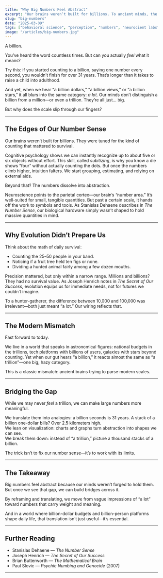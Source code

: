 ```yaml
---
title: "Why Big Numbers Feel Abstract"
excerpt: "Our brains weren’t built for billions. To ancient minds, the difference between a million and a trillion collapses into the same blur: ‘a lot.’ Understanding this gap—and learning to translate scale—helps us navigate a world that runs on numbers our ancestors never needed."
slug: "big-numbers"
date: "2025-03-09"
tags: ["behavioral science", "perception", "numbers", "neurocient labs"]
image: "/articles/big-numbers.jpg"
---
```

A billion.  

You’ve heard the word countless times. But can you actually *feel* what it means?  

Try this: if you started counting to a billion, saying one number every second, you wouldn’t finish for over 31 years. That’s longer than it takes to raise a child into adulthood.  

And yet, when we hear “a billion dollars,” “a billion views,” or “a billion stars,” it all blurs into the same category: *a lot.* Our minds don’t distinguish a billion from a million—or even a trillion. They’re all just… big.  

But why does the scale slip through our fingers?  

---

## The Edges of Our Number Sense  

Our brains weren’t built for billions. They were tuned for the kind of counting that mattered to survival.  

Cognitive psychology shows we can instantly recognize up to about five or six objects without effort. This skill, called *subitizing*, is why you know a die shows “four” without actually counting the dots. But once the numbers climb higher, intuition falters. We start grouping, estimating, and relying on external aids.  

Beyond that? The numbers dissolve into abstraction.  

Neuroscience points to the parietal cortex—our brain’s “number area.” It’s well-suited for small, tangible quantities. But past a certain scale, it hands off the work to symbols and tools. As Stanislas Dehaene describes in *The Number Sense*, our biological hardware simply wasn’t shaped to hold massive quantities in mind.  

---

## Why Evolution Didn’t Prepare Us  

Think about the math of daily survival:  

- Counting the 25–50 people in your band.  
- Noticing if a fruit tree held ten figs or none.  
- Dividing a hunted animal fairly among a few dozen mouths.  

Precision mattered, but only within a narrow range. Millions and billions? They had no survival value. As Joseph Henrich notes in *The Secret of Our Success*, evolution equips us for immediate needs, not for futures we couldn’t imagine.  

To a hunter-gatherer, the difference between 10,000 and 100,000 was irrelevant—both just meant “a lot.” Our wiring reflects that.  

---

## The Modern Mismatch  

Fast forward to today.  

We live in a world that speaks in astronomical figures: national budgets in the trillions, tech platforms with billions of users, galaxies with stars beyond counting. Yet when our gut hears “a billion,” it reacts almost the same as “a trillion”—one big, hazy category.  

This is a classic mismatch: ancient brains trying to parse modern scales.  

---

## Bridging the Gap  

While we may never *feel* a trillion, we can make large numbers more meaningful.  

We translate them into analogies: a billion seconds is 31 years. A stack of a billion one-dollar bills? Over 2.5 kilometers high.  
We lean on visualization: charts and graphs turn abstraction into shapes we can see.  
We break them down: instead of “a trillion,” picture a thousand stacks of a billion.  

The trick isn’t to fix our number sense—it’s to work with its limits.  

---

## The Takeaway  

Big numbers feel abstract because our minds weren’t forged to hold them. But once we see that gap, we can build bridges across it.  

By reframing and translating, we move from vague impressions of “a lot” toward numbers that carry weight and meaning.  

And in a world where billion-dollar budgets and billion-person platforms shape daily life, that translation isn’t just useful—it’s essential.  

---

## Further Reading  

- Stanislas Dehaene — *The Number Sense*  
- Joseph Henrich — *The Secret of Our Success*  
- Brian Butterworth — *The Mathematical Brain*  
- Paul Slovic — *Psychic Numbing and Genocide* (2007)  

---
